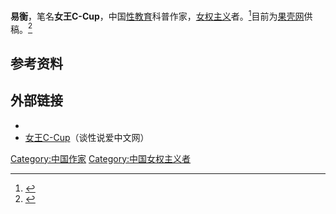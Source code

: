 {{expand|time=2018-11-03T10:55:30+00:00}}
{{refimprove|time=2016-06-29T16:16:09+00:00}}
{{Infobox person
| 图像       =
| 图像大小   = 250px 
| 图像说明   = 女王C-Cup于微博的自拍照
| 姓名       = 易衡
| 別名       = 
| 出生日期   = 
| 出生地     = 
| 死亡日期   = <!--卒年在前生年在后{{death date and age|}} -->
| 死亡地     = 
| 居住地     = 中国
| 国籍       = {{PRC}}
| 籍贯       = 
| 种族       = [[漢族|漢族]]
| 语言       = [[普通話|普通話]]
| 教育程度   = 
| 母校       = 
| 职业       = [[性|性]][[科普|科普]]作者
| 淨資產     = 
| 机构       = [[果壳网|果壳网]]
| 政党       = 
| 宗教信仰   =  
| 配偶       = 
| 子女       = 
| 父母       = 
| 亲属       = 
| 网站       = <!-- {{URL| }} -->
| 签名       = 
}}

'''易衡'''，笔名'''女王C-Cup'''，中国[[性教育|性教育]]科普作家，[[女权主义|女权主义]]者。<ref>{{cite web | url=http://www.thepaper.cn/newsDetail_forward_1460826 | title=专访性科普作者易衡：谈“性”不是离经叛道，叛完才意识到叛 | publisher=澎湃 | accessdate=2016-06-29 | archive-date=2016-07-01 | archive-url=https://web.archive.org/web/20160701205219/http://www.thepaper.cn/newsDetail_forward_1460826 | dead-url=no }}</ref>目前为[[果壳网|果壳网]]供稿。<ref>{{cite web | url=http://www.guokr.com/i/1084417096/ | title=C-Cup的个人主页 | accessdate=2016-06-29 | archive-date=2016-07-28 | archive-url=https://web.archive.org/web/20160728225609/http://www.guokr.com/i/1084417096/ | dead-url=no }}</ref>

== 参考资料 ==
{{reflist}}

==外部链接==
*{{Sinaweibo|gkccup}}
*[https://web.archive.org/web/20160614055633/http://lovematters.cn/users/nu-wang-c-cup 女王C-Cup]（谈性说爱中文网）

[[Category:中国作家|Category:中国作家]]
[[Category:中国女权主义者|Category:中国女权主义者]]